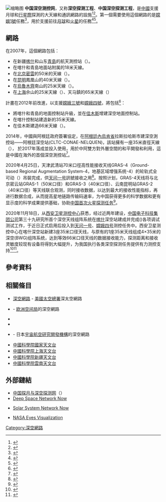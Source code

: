 {{Update|time=2020-12-24}}{{roughtranslation|time=2017-08-29T15:22:22+00:00}}
[[File:China_Deep_Space_Network_en.png|缩略图]]
'''中国深空测控网'''，又称'''深空探测工程'''、'''中国深空探测工程'''，是[[中國|中國]]支援月球和[[行星|行星際]]探測的大天線和通訊網路的設施<ref>{{Cite web|title=吴伟仁院士: 中国深空测控网现状与展望|url=https://www.sohu.com/a/375082029_744047|accessdate=|author=中国科学信息科学|date=2020-02-22|format=|publisher=sohu.com|language=|archive-date=2021-01-21|archive-url=https://web.archive.org/web/20210121002650/https://www.sohu.com/a/375082029_744047|dead-url=no}}</ref><ref>{{Cite web|title=中国深空探测工程全面拉开序幕 首次火星探测任务2020年前后实施_滚动新闻_中国政府网|url=http://www.gov.cn/xinwen/2019-01/15/content_5357907.htm|accessdate=|author=|date=2019-01-15|format=|work=www.gov.cn|publisher=|language=|archive-date=2020-08-05|archive-url=https://web.archive.org/web/20200805141516/http://www.gov.cn/xinwen/2019-01/15/content_5357907.htm|dead-url=no}}</ref>。第一個需要使用這個網路的是[[嫦娥1號|嫦娥1號]]任務<ref>{{cite web
|url=http://www.astronomy.com/en/News-Observing/News/2007/02/Gearing%20up%20for%20Change.aspx
|title=Gearing up for Chang'e
|author=Renjiang Xie
|date=February 14, 2007
|accessdate=2011-07-11
|archive-date=2012-03-16
|archive-url=https://web.archive.org/web/20120316221744/http://www.astronomy.com/en/News-Observing/News/2007/02/Gearing%20up%20for%20Change.aspx
|dead-url=no
}}</ref>，用於支援前往[[中国探月工程|月球]]和[[中国火星探测任务|火星]]的任務<ref>{{Cite web|title=深空测控网：为“天问一号”指路|url=http://www.xinhuanet.com/mil/2020-09/25/c_1210816556.htm|date=2020-09-25|publisher=新华网|language=中文|access-date=2021-07-03|archive-date=2020-12-23|archive-url=https://web.archive.org/web/20201223053915/http://www.xinhuanet.com/mil/2020-09/25/c_1210816556.htm|dead-url=no}}</ref><ref>{{Cite web|title=中国深空测控网助力天问一号探测器安全“落火”|url=http://www.mod.gov.cn/topnews/2021-05/16/content_4885513.htm|author=弥向阳 安普忠|date=2021-05-16|work=中华人民共和国国防部|publisher=解放军报|language=中文|access-date=2021-07-03|archive-date=2021-07-09|archive-url=https://web.archive.org/web/20210709182325/http://www.mod.gov.cn/topnews/2021-05/16/content_4885513.htm|dead-url=no}}</ref>。

==網路==
在2007年，這個網路包括：
*在新疆[[喀什市|喀什]]和山东[[青島|青島]]的航天測控站（{{coord|36|11|42.70|N|120|18|10.62|E|region:CN_type:landmark}}）。
*在喀什和青島地面站附属的18米天線。
*在[[北京|北京]][[密雲|密雲]]的50米的天線（{{coord|40|33|27.79|N|116|58|33.11|E|region:CN_type:landmark}}）。
*在[[昆明|昆明]]鳳凰山的40米天線（{{coord|25|01|38.63|N|102|47|45.82|E|region:CN_type:landmark}}）。
*在[[烏魯木齊|烏魯木齊]]南山的25米天線（{{coord|43|28|17.51|N|87|10|41.36|E|region:CN_type:landmark}}）。
*在[[上海|上海]]佘山的25米天線（{{coord|31|05|56.90|N|121|11|58.49|E|region:CN_type:landmark}}）、天马鎮的65米天線（{{coord|31|05|31.99|N|121|08|10.10|E|region:CN_type:landmark}}）

計畫在2012年前改進，以支援[[嫦娥三號|嫦娥三號]]和[[嫦娥四號|嫦娥四號]]，將包括<ref>{{cite web
|url=http://www.china-un.org/eng/chinaandun/economicdevelopment/kj/P020110115006622904427.pdf
|title=CHINA SCIENCE AND TECHNOLOGY NEWSLETTER
|author=The Ministry of Science and Technology, People's Republic of China
|date=January 10, 2011
|access-date=2011-07-11
|archive-url=https://web.archive.org/web/20110927082258/http://www.china-un.org/eng/chinaandun/economicdevelopment/kj/P020110115006622904427.pdf
|archive-date=2011-09-27
|dead-url=yes
}}</ref>：
*將喀什和青島的地面控制站升級，並在[[佳木斯|佳木斯]]增建深空地面控制站。
*在喀什控制站建造新的35米天線。
*在佳木斯建造66米天線（{{coord|46|29|37.18|N|130|46|15.54|E|region:CN_type:landmark}}）。

2014年，中國與阿根廷政府簽署協定，在[[阿根廷|阿根廷]][[內烏肯省|內烏肯省]]拉斯拉哈斯市建深空測控站——阿根廷深空站(CLTC-CONAE-NELQUEN)，該站擁有一座35米直徑天線（{{coord|38|11|29.4|S|70|08|57.7|W|region:AR_type:landmark}}）， 於2017年落成並投入使用，用於中阿雙方對外層空間的和平開發和利用，這是中國在海外的首個深空測控站<ref>{{Cite web|title=我国首个海外深空测控站为“天问”探火提供测控支持|url=http://www.xinhuanet.com/mil/2020-07/25/c_1210719335.htm|date=2020-07-25|work=新华网|language=中文|access-date=2021-07-03|archive-date=2021-06-13|archive-url=https://web.archive.org/web/20210613205055/http://www.xinhuanet.com/mil/2020-07/25/c_1210719335.htm|dead-url=no}}</ref>。

2020年4月25日，天津武清站70米口徑高性能接收天线GRAS-4（Ground-based Regional Augmentation System-4，地基区域增强系统-4）的轮轨式全可动{{link-en|卡塞格伦天线|Cassegrain antenna}}（{{coord|39|32|12.75|N|117|05|52.24|E|region:CN_type:landmark}}）吊裝完成，供[[天问一号|天问一号]]訊號接收之用<ref>{{cite news |author1=CCTV |title=火星探測數據接收70米天線吊裝成功 為中国深空探測提供基礎 |url=http://news.cctv.com/2020/04/26/ARTIanDx2aCB7GP9m1mEYlxm200426.shtml |accessdate=2020-04-26 |work=CCTV |date=2020-04-26 |archive-date=2020-11-05 |archive-url=https://web.archive.org/web/20201105111515/http://news.cctv.com/2020/04/26/ARTIanDx2aCB7GP9m1mEYlxm200426.shtml |dead-url=no }}</ref>。按照计划，GRAS-4天线将与北京密云站GRAS-1（50米口径）和GRAS-3（40米口径）、云南昆明站GRAS-2（40米口径）等天线联合观测，同时接收数据，以达到最大的接收性能指标，再进行数据合成，从而提高星地链路传输码速率，为中国获得更多的科学数据和更有显示度的科学成果提供基础，协助[[中国火星探测任务|中国首次火星探测任务]]<ref>{{cite news|title=中国火星探测七十米天线整体吊装成功 为天问一号奠定关键基础|url=https://news.sina.cn/gn/2020-04-27/detail-iircuyvi0101831.d.html?vt=4&pos=108|website=新浪新聞|date=2020-04-27|accessdate=2020-06-27|archive-date=2020-06-29|archive-url=https://web.archive.org/web/20200629012455/https://news.sina.cn/gn/2020-04-27/detail-iircuyvi0101831.d.html?vt=4&pos=108|dead-url=no}}</ref>。

2020年11月18日，从[[西安卫星测控中心|西安卫星测控中心]]获悉，经过近两年建设，[[中国电子科技集团公司|中国电子科技集团公司]]第三十九研究所首个深空天线组阵系统在[[喀什|喀什]]深空站建成并完成({{coord|38|25|22.53|N|76|42|52.60|E|region:CN_type:landmark}})各项调试测试工作，于近日正式启用后投入到[[天问一号|天问一号]]、[[嫦娥四号|嫦娥四号]]测控任务中。西安卫星测控中心在喀什深空站新建3座35米口径天线，与原有的1座35米天线组成4×35米的深空{{link-en|波束波导天线|Beam waveguide antenna}}(BWG)组阵系统，达到等效66米口径天线的数据接收能力，探测距离和接收灵敏度较现有设备将得到大幅提升，为我国执行各类深空探测任务提供有力测控支持<ref>{{cite news|title=我国首个深空天线组阵系统正式启用|url=http://www.xinhuanet.com/2020-11/18/c_1126755708.htm|newspaper=新華網|date=2020-11-18|accessdate=2020-11-28|archive-date=2021-06-03|archive-url=https://web.archive.org/web/20210603074548/http://www.xinhuanet.com/2020-11/18/c_1126755708.htm|dead-url=no}}</ref><ref>{{cite news |title=中国电科39所 深空探测的国家队|url=https://m.sohu.com/a/321128753_808513/?pvid=000115_3w_a|website=搜狐|date=2019-06-17}}</ref>。

==參考資料==
{{reflist}}

==相關條目==
*[[深空網路|深空網路]] - [[美國太空總署|美國太空總署]]深太空網路
*{{le|欧洲太空跟踪|ESTRACK}} - [[欧洲空间局|欧洲空间局]]的深空網路
*{{le|印度深空網路|Indian Deep Space Network}}
*{{le|苏联深空网络|Soviet Deep Space Network}}
*{{le|臼田深空中心|Usuda Deep Space Center}} - 日本[[宇宙航空研究開發機構|宇宙航空研究開發機構]]的深空網路
*[[中國科學院國家天文台|中國科學院國家天文台]]
*[[中國科學院上海天文台|中國科學院上海天文台]]
*[[中國科學院新疆天文台|中國科學院新疆天文台]]
*[[中國科學院雲南天文台|中國科學院雲南天文台]]

== 外部鏈結 ==
* [http://www.clep.org.cn/ 中国探月与深空探测网]（{{Wayback|site=http://www.clep.org.cn/ |url=http://www.clep.org.cn/ |date=20100819170549 |title=2015年的网页存档 }}）
*[https://eyes.nasa.gov/dsn/dsn.html Deep Space Network Now]{{Wayback|url=https://eyes.nasa.gov/dsn/dsn.html |date=20180925192155 }}

*[https://eyes.nasa.gov/apps/orrery/#/home Solar System Network Now]{{Wayback|url=https://eyes.nasa.gov/apps/orrery/#/home |date=20210418182336 }}

* [http://eyes.jpl.nasa.gov NASA Eyes Visualization]{{Wayback|url=http://eyes.jpl.nasa.gov/ |date=20210507125427 }}

{{中华人民共和国航天}}

[[Category:深空網路|Category:深空網路]]